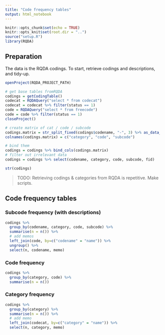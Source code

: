 ```yaml
---
title: "Code frequency tables"
output: html_notebook
---
```

```r
knitr::opts_chunk$set(echo = TRUE)
knitr::opts_knit$set(root.dir = "..")
source("setup.R")
library(RQDA)
```
## Preparation
The data is the RQDA codings. To start, retrieve codings and descriptions, and tidy-up.
```r
openProject(RQDA_PROJECT_PATH)

# get base tables fromRQDA
codings = getCodingTable()
codecat = RQDAQuery("select * from codecat")
codecat = codecat %>% filter(status == 1)
code = RQDAQuery("select * from freecode")
code = code %>% filter(status == 1)
closeProject()

# create matrix of cat / code / subcode
codings.matrix = str_split_fixed(codings$codename, "-", 3) %>% as_data_frame()
colnames(codings.matrix) = c("category", "code", "subcode")

# bind them
codings = codings %>% bind_cols(codings.matrix)
# filter out irrelevant data
codings = codings %>% select(codename, category, code, subcode, fid)

str(codings)
```

> TODO: Retrieving codings & categories from RQDA is repetitive. Make scripts.

## Code frequency tables
### Subcode frequency (with descriptions)
```r
codings %>% 
  group_by(codename, category, code, subcode) %>% 
  summarise(n = n()) %>% 
  # add memos
  left_join(code, by=c("codename" = "name")) %>% 
  ungroup() %>%
  select(n, codename, memo)

```
### Code frequency
```r
codings %>% 
  group_by(category, code) %>% 
  summarise(n = n())
```
### Category frequency
```r
codings %>% 
  group_by(category) %>% 
  summarise(n = n()) %>% 
  # add memo
  left_join(codecat, by=c("category" = "name")) %>%
  select(n, category, memo)
```


